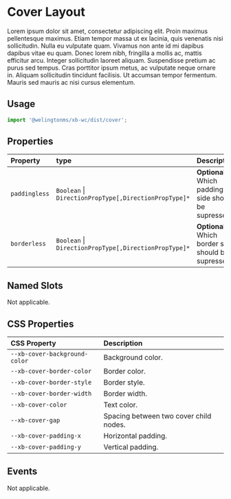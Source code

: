 

# Cover Layout

Lorem ipsum dolor sit amet, consectetur adipiscing elit. Proin maximus pellentesque maximus. Etiam tempor massa ut ex lacinia, quis venenatis nisi sollicitudin. Nulla eu vulputate quam. Vivamus non ante id mi dapibus dapibus vitae eu quam. Donec lorem nibh, fringilla a mollis ac, mattis efficitur arcu. Integer sollicitudin laoreet aliquam. Suspendisse pretium ac purus sed tempus. Cras porttitor ipsum metus, ac vulputate neque ornare in. Aliquam sollicitudin tincidunt facilisis. Ut accumsan tempor fermentum. Mauris sed mauris ac nisi cursus elementum.

## Usage

```jsx
import '@welingtonms/xb-wc/dist/cover';
```

<Canvas>
	<Story id="foundation-layouts-cover--playground" />
</Canvas>

## Properties

| Property      | type                                                      | Description                                           |
| :------------ | :-------------------------------------------------------- | :---------------------------------------------------- |
| `paddingless` | `Boolean` &#124; `DirectionPropType[,DirectionPropType]*` | **Optional**. Which padding side should be supressed. |
| `borderless`  | `Boolean` &#124; `DirectionPropType[,DirectionPropType]*` | **Optional**. Which border side should be supressed.  |

## Named Slots

Not applicable.

## CSS Properties

| CSS Property                  | Description                            |
| :---------------------------- | :------------------------------------- |
| `--xb-cover-background-color` | Background color.                      |
| `--xb-cover-border-color`     | Border color.                          |
| `--xb-cover-border-style`     | Border style.                          |
| `--xb-cover-border-width`     | Border width.                          |
| `--xb-cover-color`            | Text color.                            |
| `--xb-cover-gap`              | Spacing between two cover child nodes. |
| `--xb-cover-padding-x`        | Horizontal padding.                    |
| `--xb-cover-padding-y`        | Vertical padding.                      |

## Events

Not applicable.
